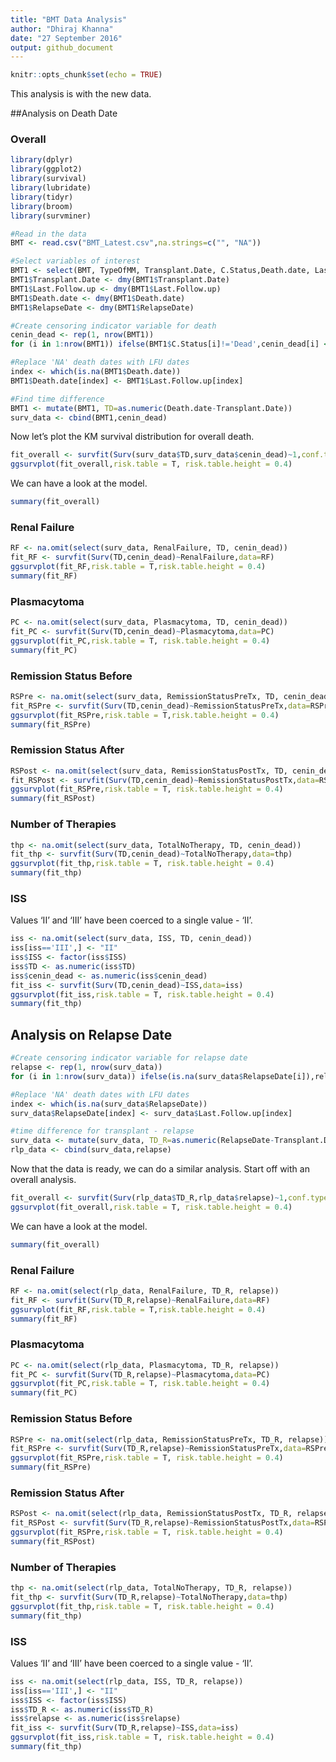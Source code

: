 ```yaml
---
title: "BMT Data Analysis"
author: "Dhiraj Khanna"
date: "27 September 2016"
output: github_document
---
```


```r
knitr::opts_chunk$set(echo = TRUE)
```

This analysis is with the new data.

##Analysis on Death Date

### Overall

```r
library(dplyr)
library(ggplot2)
library(survival)
library(lubridate)
library(tidyr)
library(broom)
library(survminer)

#Read in the data
BMT <- read.csv("BMT_Latest.csv",na.strings=c("", "NA"))

#Select variables of interest
BMT1 <- select(BMT, TypeOfMM, Transplant.Date, C.Status,Death.date, Last.Follow.up,M.protein..,RenalFailure,Plasmacytoma,RelapseDate,ISS,TotalNoTherapy,RemissionStatusPreTx,RemissionStatusPostTx)
BMT1$Transplant.Date <- dmy(BMT1$Transplant.Date)
BMT1$Last.Follow.up <- dmy(BMT1$Last.Follow.up)
BMT1$Death.date <- dmy(BMT1$Death.date)
BMT1$RelapseDate <- dmy(BMT1$RelapseDate)

#Create censoring indicator variable for death
cenin_dead <- rep(1, nrow(BMT1))
for (i in 1:nrow(BMT1)) ifelse(BMT1$C.Status[i]!='Dead',cenin_dead[i] <- 0,cenin_dead[i] <- 1)

#Replace 'NA' death dates with LFU dates
index <- which(is.na(BMT1$Death.date))
BMT1$Death.date[index] <- BMT1$Last.Follow.up[index]

#Find time difference
BMT1 <- mutate(BMT1, TD=as.numeric(Death.date-Transplant.Date))
surv_data <- cbind(BMT1,cenin_dead)

```

Now let's plot the KM survival distribution for overall death.

```r
fit_overall <- survfit(Surv(surv_data$TD,surv_data$cenin_dead)~1,conf.type = "log-log")
ggsurvplot(fit_overall,risk.table = T, risk.table.height = 0.4)
```

We can have a look at the model.
```r
summary(fit_overall)
```

### Renal Failure

```r
RF <- na.omit(select(surv_data, RenalFailure, TD, cenin_dead))
fit_RF <- survfit(Surv(TD,cenin_dead)~RenalFailure,data=RF)
ggsurvplot(fit_RF,risk.table = T,risk.table.height = 0.4)
summary(fit_RF)
```

### Plasmacytoma

```r
PC <- na.omit(select(surv_data, Plasmacytoma, TD, cenin_dead))
fit_PC <- survfit(Surv(TD,cenin_dead)~Plasmacytoma,data=PC)
ggsurvplot(fit_PC,risk.table = T, risk.table.height = 0.4)
summary(fit_PC)
```

### Remission Status Before

```r
RSPre <- na.omit(select(surv_data, RemissionStatusPreTx, TD, cenin_dead))
fit_RSPre <- survfit(Surv(TD,cenin_dead)~RemissionStatusPreTx,data=RSPre)
ggsurvplot(fit_RSPre,risk.table = T,risk.table.height = 0.4)
summary(fit_RSPre)
```

### Remission Status After

```r
RSPost <- na.omit(select(surv_data, RemissionStatusPostTx, TD, cenin_dead))
fit_RSPost <- survfit(Surv(TD,cenin_dead)~RemissionStatusPostTx,data=RSPost)
ggsurvplot(fit_RSPre,risk.table = T, risk.table.height = 0.4)
summary(fit_RSPost)
```

### Number of Therapies

```r
thp <- na.omit(select(surv_data, TotalNoTherapy, TD, cenin_dead))
fit_thp <- survfit(Surv(TD,cenin_dead)~TotalNoTherapy,data=thp)
ggsurvplot(fit_thp,risk.table = T, risk.table.height = 0.4)
summary(fit_thp)
```

### ISS

Values 'II' and 'III' have been coerced to a single value - 'II'.

```r
iss <- na.omit(select(surv_data, ISS, TD, cenin_dead))
iss[iss=='III',] <- "II"
iss$ISS <- factor(iss$ISS)
iss$TD <- as.numeric(iss$TD)
iss$cenin_dead <- as.numeric(iss$cenin_dead)
fit_iss <- survfit(Surv(TD,cenin_dead)~ISS,data=iss)
ggsurvplot(fit_iss,risk.table = T, risk.table.height = 0.4)
summary(fit_thp)
```

## Analysis on Relapse Date

```r
#Create censoring indicator variable for relapse date
relapse <- rep(1, nrow(surv_data))
for (i in 1:nrow(surv_data)) ifelse(is.na(surv_data$RelapseDate[i]),relapse[i] <- 0,relapse[i] <- 1)

#Replace 'NA' death dates with LFU dates
index <- which(is.na(surv_data$RelapseDate))
surv_data$RelapseDate[index] <- surv_data$Last.Follow.up[index]

#time difference for transplant - relapse
surv_data <- mutate(surv_data, TD_R=as.numeric(RelapseDate-Transplant.Date))
rlp_data <- cbind(surv_data,relapse)
```

Now that the data is ready, we can do a similar analysis. Start off with an overall analysis.

```r
fit_overall <- survfit(Surv(rlp_data$TD_R,rlp_data$relapse)~1,conf.type = "log-log")
ggsurvplot(fit_overall,risk.table = T, risk.table.height = 0.4)
```

We can have a look at the model.
```r
summary(fit_overall)
```

### Renal Failure

```r
RF <- na.omit(select(rlp_data, RenalFailure, TD_R, relapse))
fit_RF <- survfit(Surv(TD_R,relapse)~RenalFailure,data=RF)
ggsurvplot(fit_RF,risk.table = T,risk.table.height = 0.4)
summary(fit_RF)
```

### Plasmacytoma

```r
PC <- na.omit(select(rlp_data, Plasmacytoma, TD_R, relapse))
fit_PC <- survfit(Surv(TD_R,relapse)~Plasmacytoma,data=PC)
ggsurvplot(fit_PC,risk.table = T, risk.table.height = 0.4)
summary(fit_PC)
```

### Remission Status Before

```r
RSPre <- na.omit(select(rlp_data, RemissionStatusPreTx, TD_R, relapse))
fit_RSPre <- survfit(Surv(TD_R,relapse)~RemissionStatusPreTx,data=RSPre)
ggsurvplot(fit_RSPre,risk.table = T, risk.table.height = 0.4)
summary(fit_RSPre)
```

### Remission Status After

```r
RSPost <- na.omit(select(rlp_data, RemissionStatusPostTx, TD_R, relapse))
fit_RSPost <- survfit(Surv(TD_R,relapse)~RemissionStatusPostTx,data=RSPost)
ggsurvplot(fit_RSPre,risk.table = T, risk.table.height = 0.4)
summary(fit_RSPost)
```

### Number of Therapies

```r
thp <- na.omit(select(rlp_data, TotalNoTherapy, TD_R, relapse))
fit_thp <- survfit(Surv(TD_R,relapse)~TotalNoTherapy,data=thp)
ggsurvplot(fit_thp,risk.table = T, risk.table.height = 0.4)
summary(fit_thp)
```

### ISS

Values 'II' and 'III' have been coerced to a single value - 'II'.

```r
iss <- na.omit(select(rlp_data, ISS, TD_R, relapse))
iss[iss=='III',] <- "II"
iss$ISS <- factor(iss$ISS)
iss$TD_R <- as.numeric(iss$TD_R)
iss$relapse <- as.numeric(iss$relapse)
fit_iss <- survfit(Surv(TD_R,relapse)~ISS,data=iss)
ggsurvplot(fit_iss,risk.table = T, risk.table.height = 0.4)
summary(fit_thp)
```

